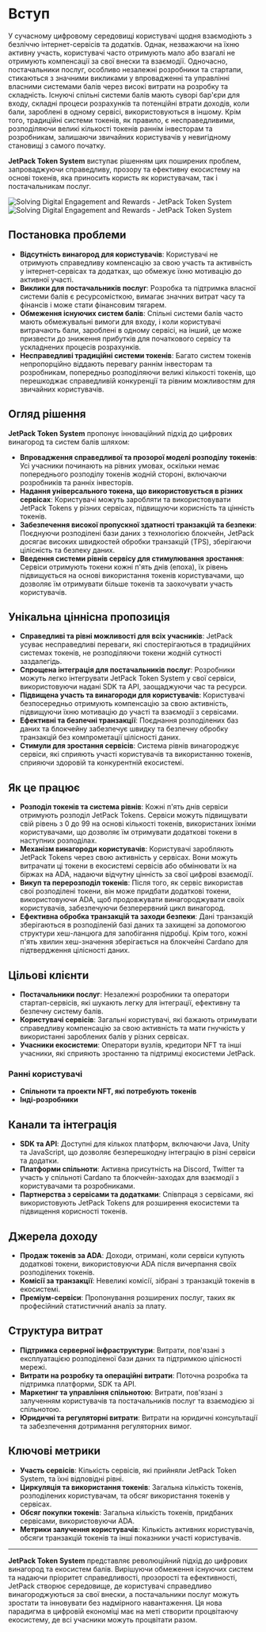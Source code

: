 
# Вступ

У сучасному цифровому середовищі користувачі щодня взаємодіють з безліччю інтернет-сервісів та додатків. Однак, незважаючи на їхню активну участь, користувачі часто отримують мало або взагалі не отримують компенсації за свої внески та взаємодії. Одночасно, постачальники послуг, особливо незалежні розробники та стартапи, стикаються з значними викликами у впровадженні та управлінні власними системами балів через високі витрати на розробку та складність. Існуючі спільні системи балів мають суворі бар'єри для входу, складні процеси розрахунків та потенційні втрати доходів, коли бали, зароблені в одному сервісі, використовуються в іншому. Крім того, традиційні системи токенів, як правило, є несправедливими, розподіляючи великі кількості токенів раннім інвесторам та розробникам, залишаючи звичайних користувачів у невигідному становищі з самого початку.

**JetPack Token System** виступає рішенням цих поширених проблем, запроваджуючи справедливу, прозору та ефективну екосистему на основі токенів, яка приносить користь як користувачам, так і постачальникам послуг.

<Image src="/images/en/intro.svg" alt="Solving Digital Engagement and Rewards - JetPack Token System" width={700} height={534} className="dark:hidden"/>
<Image src="/images/en/intro-dark.svg" alt="Solving Digital Engagement and Rewards - JetPack Token System" width={700} height={534} className="hidden dark:block"/>

## Постановка проблеми

- **Відсутність винагород для користувачів**: Користувачі не отримують справедливу компенсацію за свою участь та активність у інтернет-сервісах та додатках, що обмежує їхню мотивацію до активної участі.
- **Виклики для постачальників послуг**: Розробка та підтримка власної системи балів є ресурсомісткою, вимагає значних витрат часу та фінансів і може стати фінансовим тягарем.
- **Обмеження існуючих систем балів**: Спільні системи балів часто мають обмежувальні вимоги для входу, і коли користувачі витрачають бали, зароблені в одному сервісі, на інший, це може призвести до зниження прибутків для початкового сервісу та ускладнених процесів розрахунків.
- **Несправедливі традиційні системи токенів**: Багато систем токенів непропорційно віддають перевагу раннім інвесторам та розробникам, попередньо розподіляючи великі кількості токенів, що перешкоджає справедливій конкуренції та рівним можливостям для звичайних користувачів.

## Огляд рішення

**JetPack Token System** пропонує інноваційний підхід до цифрових винагород та систем балів шляхом:

- **Впровадження справедливої та прозорої моделі розподілу токенів**: Усі учасники починають на рівних умовах, оскільки немає попереднього розподілу токенів жодній стороні, включаючи розробників та ранніх інвесторів.
- **Надання універсального токена, що використовується в різних сервісах**: Користувачі можуть заробляти та використовувати JetPack Tokens у різних сервісах, підвищуючи корисність та цінність токенів.
- **Забезпечення високої пропускної здатності транзакцій та безпеки**: Поєднуючи розподілені бази даних з технологією блокчейн, JetPack досягає високих швидкостей обробки транзакцій (TPS), зберігаючи цілісність та безпеку даних.
- **Введення системи рівнів сервісу для стимулювання зростання**: Сервіси отримують токени кожні п'ять днів (епоха), їх рівень підвищується на основі використання токенів користувачами, що дозволяє їм отримувати більше токенів та заохочувати участь користувачів.

## Унікальна ціннісна пропозиція

- **Справедливі та рівні можливості для всіх учасників**: JetPack усуває несправедливі переваги, які спостерігаються в традиційних системах токенів, не розподіляючи токени жодній сутності заздалегідь.
- **Спрощена інтеграція для постачальників послуг**: Розробники можуть легко інтегрувати JetPack Token System у свої сервіси, використовуючи надані SDK та API, заощаджуючи час та ресурси.
- **Підвищена участь та винагороди для користувачів**: Користувачі безпосередньо отримують компенсацію за свою активність, підвищуючи їхню мотивацію до участі та взаємодії з сервісами.
- **Ефективні та безпечні транзакції**: Поєднання розподілених баз даних та блокчейну забезпечує швидку та безпечну обробку транзакцій без компрометації цілісності даних.
- **Стимули для зростання сервісів**: Система рівнів винагороджує сервіси, які сприяють участі користувачів та використанню токенів, сприяючи здоровій та конкурентній екосистемі.

## Як це працює

- **Розподіл токенів та система рівнів**: Кожні п'ять днів сервіси отримують розподіл JetPack Tokens. Сервіси можуть підвищувати свій рівень з 0 до 99 на основі кількості токенів, використаних їхніми користувачами, що дозволяє їм отримувати додаткові токени в наступних розподілах.
- **Механізм винагороди користувачів**: Користувачі заробляють JetPack Tokens через свою активність у сервісах. Вони можуть витрачати ці токени в екосистемі сервісів або обмінювати їх на біржах на ADA, надаючи відчутну цінність за свої цифрові взаємодії.
- **Викуп та перерозподіл токенів**: Після того, як сервіс використав свої розподілені токени, він може придбати додаткові токени, використовуючи ADA, щоб продовжувати винагороджувати своїх користувачів, забезпечуючи безперервний цикл винагород.
- **Ефективна обробка транзакцій та заходи безпеки**: Дані транзакцій зберігаються в розподіленій базі даних та захищені за допомогою структури хеш-ланцюга для запобігання підробці. Крім того, кожні п'ять хвилин хеш-значення зберігається на блокчейні Cardano для підтвердження цілісності даних.

## Цільові клієнти

- **Постачальники послуг**: Незалежні розробники та оператори стартап-сервісів, які шукають легку для інтеграції, ефективну та безпечну систему балів.
- **Користувачі сервісів**: Загальні користувачі, які бажають отримувати справедливу компенсацію за свою активність та мати гнучкість у використанні зароблених балів у різних сервісах.
- **Учасники екосистеми**: Оператори вузлів, кредитори NFT та інші учасники, які сприяють зростанню та підтримці екосистеми JetPack.

### Ранні користувачі

- **Спільноти та проекти NFT, які потребують токенів**
- **Інді-розробники**

## Канали та інтеграція

- **SDK та API**: Доступні для кількох платформ, включаючи Java, Unity та JavaScript, що дозволяє безперешкодну інтеграцію в різні сервіси та додатки.
- **Платформи спільноти**: Активна присутність на Discord, Twitter та участь у спільноті Cardano та блокчейн-заходах для взаємодії з користувачами та розробниками.
- **Партнерства з сервісами та додатками**: Співпраця з сервісами, які використовують JetPack Tokens для розширення екосистеми та підвищення корисності токенів.

## Джерела доходу

- **Продаж токенів за ADA**: Доходи, отримані, коли сервіси купують додаткові токени, використовуючи ADA після вичерпання своїх розподілених токенів.
- **Комісії за транзакції**: Невеликі комісії, зібрані з транзакцій токенів в екосистемі.
- **Преміум-сервіси**: Пропонування розширених послуг, таких як професійний статистичний аналіз за плату.

## Структура витрат

- **Підтримка серверної інфраструктури**: Витрати, пов'язані з експлуатацією розподіленої бази даних та підтримкою цілісності мережі.
- **Витрати на розробку та операційні витрати**: Поточна розробка та підтримка платформи, SDK та API.
- **Маркетинг та управління спільнотою**: Витрати, пов'язані з залученням користувачів та постачальників послуг та взаємодією зі спільнотою.
- **Юридичні та регуляторні витрати**: Витрати на юридичні консультації та забезпечення дотримання регуляторних вимог.

## Ключові метрики

- **Участь сервісів**: Кількість сервісів, які прийняли JetPack Token System, та їхні відповідні рівні.
- **Циркуляція та використання токенів**: Загальна кількість токенів, розподілених користувачам, та обсяг використання токенів у сервісах.
- **Обсяг покупки токенів**: Загальна кількість токенів, придбаних сервісами, використовуючи ADA.
- **Метрики залучення користувачів**: Кількість активних користувачів, обсяги транзакцій токенів та інші показники участі користувачів.

---

**JetPack Token System** представляє революційний підхід до цифрових винагород та екосистем балів. Вирішуючи обмеження існуючих систем та надаючи пріоритет справедливості, прозорості та ефективності, JetPack створює середовище, де користувачі справедливо винагороджуються за свої внески, а постачальники послуг можуть зростати та інновувати без надмірного навантаження. Ця нова парадигма в цифровій економіці має на меті створити процвітаючу екосистему, де всі учасники можуть процвітати разом.
